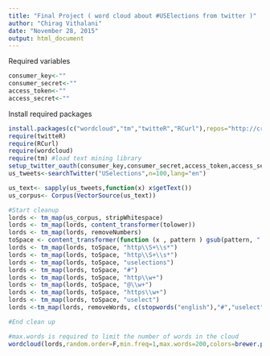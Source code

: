 ```yaml
---
title: "Final Project ( word cloud about #USElections from twitter )"
author: "Chirag Vithalani"
date: "November 28, 2015"
output: html_document
---
```


Required variables

```r
consumer_key<-""
consumer_secret<-""
access_token<-""
access_secret<-""

```
Install required packages

```r
install.packages(c("wordcloud","tm","twitteR","RCurl"),repos="http://cran.r-project.org")
require(twitteR)
require(RCurl)
require(wordcloud)
require(tm) #load text mining library
setup_twitter_oauth(consumer_key,consumer_secret,access_token,access_secret)
us_tweets<-searchTwitter("USelections",n=100,lang="en")

us_text<- sapply(us_tweets,function(x) x$getText())
us_corpus<- Corpus(VectorSource(us_text))

#Start cleanup
lords <- tm_map(us_corpus, stripWhitespace)
lords <- tm_map(lords, content_transformer(tolower))
lords <- tm_map(lords, removeNumbers)
toSpace <- content_transformer(function (x , pattern ) gsub(pattern, " ", x))
lords <- tm_map(lords, toSpace, "http\\S+\\s*")
lords <- tm_map(lords, toSpace, "http\\S+\\s*")
lords <- tm_map(lords, toSpace, "uselections")
lords <- tm_map(lords, toSpace, "#")
lords <- tm_map(lords, toSpace, "http\\w+")
lords <- tm_map(lords, toSpace, "@\\w+")
lords <- tm_map(lords, toSpace, "https\\w+")
lords <- tm_map(lords, toSpace, "uselect")
lords <-tm_map(lords, removeWords, c(stopwords("english"),"#","uselect","uselection","obama","donaldtrump","trump","carson","donald","#uselect","uselections","elections","uselections  ","white","house"))

#End clean up

#max.words is required to limit the number of words in the cloud
wordcloud(lords,random.order=F,min.freq=1,max.words=200,colors=brewer.pal(8, "Dark2"))


```


